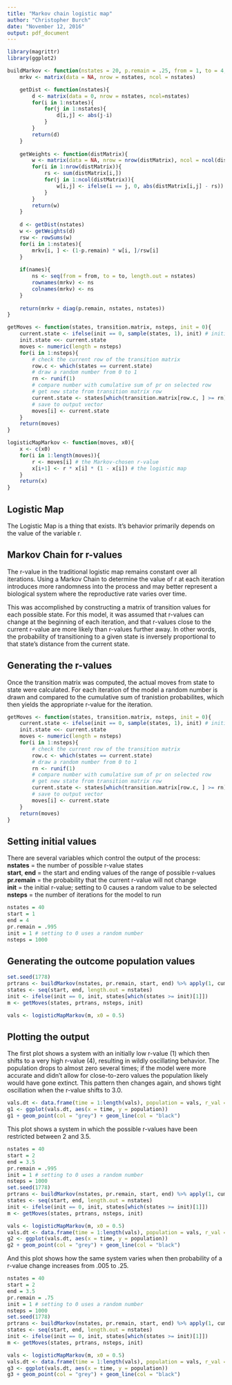 ```yaml
---
title: "Markov chain logistic map"
author: "Christopher Burch"
date: "November 12, 2016"
output: pdf_document
---
```


```r
library(magrittr)
library(ggplot2)

buildMarkov <- function(nstates = 20, p.remain = .25, from = 1, to = 4, names = FALSE){
    mrkv <- matrix(data = NA, nrow = nstates, ncol = nstates)

    getDist <- function(nstates){
        d <- matrix(data = 0, nrow = nstates, ncol=nstates)
        for(i in 1:nstates){
            for(j in 1:nstates){
                d[i,j] <- abs(j-i)
            }
        }
        return(d)
    }
    
    getWeights <- function(distMatrix){
        w <- matrix(data = NA, nrow = nrow(distMatrix), ncol = ncol(distMatrix))
        for(i in 1:nrow(distMatrix)){
            rs <- sum(distMatrix[i,])
            for(j in 1:ncol(distMatrix)){
                w[i,j] <- ifelse(i == j, 0, abs(distMatrix[i,j] - rs))
            }
        }
        return(w)
    }
    
    d <- getDist(nstates)
    w <- getWeights(d)
    rsw <- rowSums(w)
    for(i in 1:nstates){
        mrkv[i, ] <- (1-p.remain) * w[i, ]/rsw[i]
    }
    
    if(names){
        ns <- seq(from = from, to = to, length.out = nstates)
        rownames(mrkv) <- ns
        colnames(mrkv) <- ns
    }
    
    return(mrkv + diag(p.remain, nstates, nstates))
}

getMoves <- function(states, transition.matrix, nsteps, init = 0){
    current.state <- ifelse(init == 0, sample(states, 1), init) # initial random state
    init.state <<- current.state
    moves <- numeric(length = nsteps)
    for(i in 1:nsteps){
        # check the current row of the transition matrix
        row.c <- which(states == current.state)
        # draw a random number from 0 to 1
        rn <- runif(1)
        # compare number with cumulative sum of pr on selected row
        # get new state from transition matrix row
        current.state <- states[which(transition.matrix[row.c, ] >= rn)[1]]
        # save to output vector
        moves[i] <- current.state    
    }
    return(moves)
}

logisticMapMarkov <- function(moves, x0){
    x <- c(x0)
    for(i in 1:length(moves)){
        r <- moves[i] # the Markov-chosen r-value
        x[i+1] <- r * x[i] * (1 - x[i]) # the logistic map
    }
    return(x)
}

```

## Logistic Map

The Logistic Map is a thing that exists. It's behavior primarily depends on the value of the variable r.

## Markov Chain for r-values

The r-value in the traditional logistic map remains constant over all iterations. Using a Markov Chain to determine the value of r at each iteration introduces more randomness into the process and may better represent a biological system where the reproductive rate varies over time.

This was accomplished by constructing a matrix of transition values for each possible state. For this model, it was assumed that r-values can change at the beginning of each iteration, and that r-values close to the current r-value are more likely than r-values further away. In other words, the probability of transitioning to a given state is inversely proportional to that state's distance from the current state.

## Generating the r-values

Once the transition matrix was computed, the actual moves from state to state were calculated. For each iteration of the model a random number is drawn and compared to the cumulative sum of tranistion probabilites, which then yields the appropriate r-value for the iteration.

```r
getMoves <- function(states, transition.matrix, nsteps, init = 0){
    current.state <- ifelse(init == 0, sample(states, 1), init) # initial random state
    init.state <<- current.state
    moves <- numeric(length = nsteps)
    for(i in 1:nsteps){
        # check the current row of the transition matrix
        row.c <- which(states == current.state)
        # draw a random number from 0 to 1
        rn <- runif(1)
        # compare number with cumulative sum of pr on selected row
        # get new state from transition matrix row
        current.state <- states[which(transition.matrix[row.c, ] >= rn)[1]]
        # save to output vector
        moves[i] <- current.state    
    }
    return(moves)
}
```

## Setting initial values

There are several variables which control the output of the process:  
**nstates** = the number of possible r-value states  
**start**, **end** = the start and ending values of the range of possible r-values  
**pr.remain** = the probability that the current r-value will not change  
**init** = the initial r-value; setting to 0 causes a random value to be selected  
**nsteps** = the number of iterations for the model to run  
```r
nstates = 40
start = 1
end = 4
pr.remain = .995
init = 1 # setting to 0 uses a random number
nsteps = 1000
```

## Generating the outcome population values

```r
set.seed(1778)
prtrans <- buildMarkov(nstates, pr.remain, start, end) %>% apply(1, cumsum) %>% t
states <- seq(start, end, length.out = nstates)
init <- ifelse(init == 0, init, states[which(states >= init)[1]])
m <- getMoves(states, prtrans, nsteps, init)

vals <- logisticMapMarkov(m, x0 = 0.5)
```

## Plotting the output

The first plot shows a system with an initially low r-value (1) which then shifts to a very high r-value (4), resulting in wildly oscillating behavior. The population drops to almost zero several times; if the model were more accurate and didn't allow for close-to-zero values the population likely would have gone extinct. This pattern then changes again, and shows tight oscillation when the r-value shifts to 3.0.

```r
vals.dt <- data.frame(time = 1:length(vals), population = vals, r_val = c(init.state, m))
g1 <- ggplot(vals.dt, aes(x = time, y = population))
g1 + geom_point(col = "grey") + geom_line(col = "black")
```

This plot shows a system in which the possible r-values have been restricted between 2 and 3.5.

```r
nstates = 40
start = 2
end = 3.5
pr.remain = .995
init = 1 # setting to 0 uses a random number
nsteps = 1000
set.seed(1778)
prtrans <- buildMarkov(nstates, pr.remain, start, end) %>% apply(1, cumsum) %>% t
states <- seq(start, end, length.out = nstates)
init <- ifelse(init == 0, init, states[which(states >= init)[1]])
m <- getMoves(states, prtrans, nsteps, init)

vals <- logisticMapMarkov(m, x0 = 0.5)
vals.dt <- data.frame(time = 1:length(vals), population = vals, r_val = c(init.state, m))
g2 <- ggplot(vals.dt, aes(x = time, y = population))
g2 + geom_point(col = "grey") + geom_line(col = "black")

```

And this plot shows how the same system varies when then probability of a r-value change increases from .005 to .25.

```r
nstates = 40
start = 2
end = 3.5
pr.remain = .75
init = 1 # setting to 0 uses a random number
nsteps = 1000
set.seed(1778)
prtrans <- buildMarkov(nstates, pr.remain, start, end) %>% apply(1, cumsum) %>% t
states <- seq(start, end, length.out = nstates)
init <- ifelse(init == 0, init, states[which(states >= init)[1]])
m <- getMoves(states, prtrans, nsteps, init)

vals <- logisticMapMarkov(m, x0 = 0.5)
vals.dt <- data.frame(time = 1:length(vals), population = vals, r_val = c(init.state, m))
g3 <- ggplot(vals.dt, aes(x = time, y = population))
g3 + geom_point(col = "grey") + geom_line(col = "black")

```